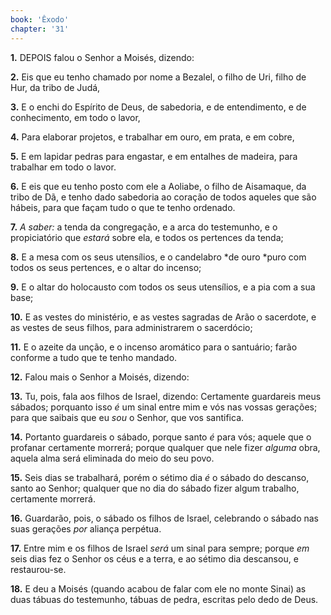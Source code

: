 ```yaml
---
book: 'Êxodo'
chapter: '31'
---
```


**1.** DEPOIS falou o Senhor a Moisés, dizendo:

**2.** Eis que eu tenho chamado por nome a Bezalel, o filho de Uri, filho de Hur, da tribo de Judá,

**3.** E o enchi do Espírito de Deus, de sabedoria, e de entendimento, e de conhecimento, em todo o lavor,

**4.** Para elaborar projetos, e trabalhar em ouro, em prata, e em cobre,

**5.** E em lapidar pedras para engastar, e em entalhes de madeira, para trabalhar em todo o lavor.

**6.** E eis que eu tenho posto com ele a Aoliabe, o filho de Aisamaque, da tribo de Dã, e tenho dado sabedoria ao coração de todos aqueles que são hábeis, para que façam tudo o que te tenho ordenado.

**7.** *A saber:* a tenda da congregação, e a arca do testemunho, e o propiciatório que *estará* sobre ela, e todos os pertences da tenda;

**8.** E a mesa com os seus utensílios, e o candelabro *de ouro *puro com todos os seus pertences, e o altar do incenso;

**9.** E o altar do holocausto com todos os seus utensílios, e a pia com a sua base;

**10.** E as vestes do ministério, e as vestes sagradas de Arão o sacerdote, e as vestes de seus filhos, para administrarem o sacerdócio;

**11.** E o azeite da unção, e o incenso aromático para o santuário; farão conforme a tudo que te tenho mandado.

**12.** Falou mais o Senhor a Moisés, dizendo:

**13.** Tu, pois, fala aos filhos de Israel, dizendo: Certamente guardareis meus sábados; porquanto isso *é* um sinal entre mim e vós nas vossas gerações; para que saibais que eu *sou* o Senhor, que vos santifica.

**14.** Portanto guardareis o sábado, porque santo *é* para vós; aquele que o profanar certamente morrerá; porque qualquer que nele fizer *alguma* obra, aquela alma será eliminada do meio do seu povo.

**15.** Seis dias se trabalhará, porém o sétimo dia *é* o sábado do descanso, santo ao Senhor; qualquer que no dia do sábado fizer algum trabalho, certamente morrerá.

**16.** Guardarão, pois, o sábado os filhos de Israel, celebrando o sábado nas suas gerações *por* aliança perpétua.

**17.** Entre mim e os filhos de Israel *será* um sinal para sempre; porque *em* seis dias fez o Senhor os céus e a terra, e ao sétimo dia descansou, e restaurou-se.

**18.** E deu a Moisés (quando acabou de falar com ele no monte Sinai) as duas tábuas do testemunho, tábuas de pedra, escritas pelo dedo de Deus.